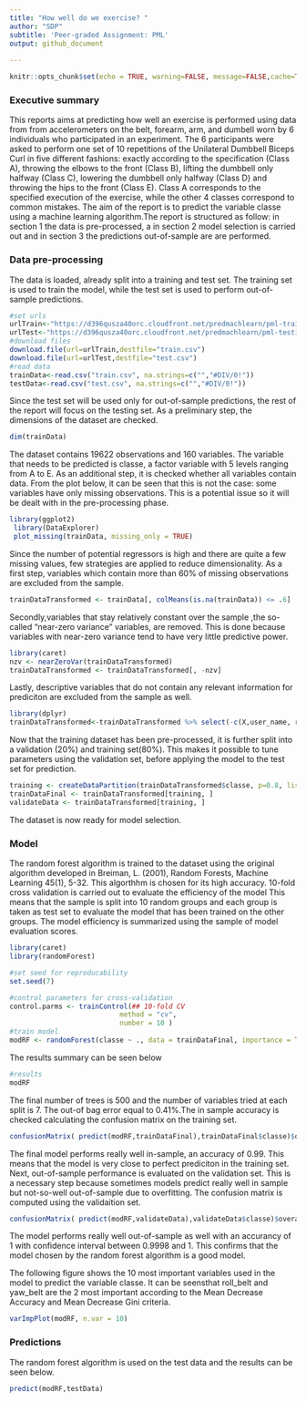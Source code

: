 ```yaml
---
title: "How well do we exercise? "
author: "SDP"
subtitle: 'Peer-graded Assignment: PML'
output: github_document
  
---
```

```r
knitr::opts_chunk$set(echo = TRUE, warning=FALSE, message=FALSE,cache=TRUE)
```
### Executive summary
This reports aims at predicting how well an exercise is performed using data from from accelerometers on the belt, forearm, arm, and dumbell worn by 6 individuals who participated in an experiment. The 6 participants were asked to perform one set of 10 repetitions of the Unilateral Dumbbell Biceps Curl in five different fashions: exactly according to the specification (Class A), throwing the elbows to the front (Class B), lifting the dumbbell only halfway (Class C), lowering the dumbbell only halfway (Class D) and throwing the hips to the front (Class E). Class A corresponds to the specified execution of the exercise, while the other 4 classes correspond to common mistakes. The aim of the report is to predict the variable classe using a machine learning algorithm.The report is structured as follow: in section 1 the data is pre-processed, a in section 2 model selection is carried out and in section 3 the predictions out-of-sample are are performed. 

### Data pre-processing
The data is loaded, already split into a training and test set. The training set is used to train the model, while the test set is used to perform out-of-sample predictions.
```r
#set urls
urlTrain<-"https://d396qusza40orc.cloudfront.net/predmachlearn/pml-training.csv"
urlTest<-"https://d396qusza40orc.cloudfront.net/predmachlearn/pml-testing.csv"
#download files
download.file(url=urlTrain,destfile="train.csv")
download.file(url=urlTest,destfile="test.csv")
#read data
trainData<-read.csv("train.csv", na.strings=c("","#DIV/0!"))
testData<-read.csv("test.csv", na.strings=c("","#DIV/0!"))
```
Since the test set will be used only for out-of-sample predictions, the rest of the report will focus on the testing set. As a preliminary step, the dimensions of the dataset are checked. 
```r
dim(trainData)
```
The dataset contains 19622 observations and 160 variables. The variable that needs to be predicted is classe, a factor variable with 5 levels ranging from A to E. As an additional step, it is checked whether all variables contain data. From the plot below, it can be seen that this is not the case: some variables have only missing observations. This is a potential issue so it will be dealt with in the pre-processing phase.
```r
library(ggplot2)
 library(DataExplorer)
 plot_missing(trainData, missing_only = TRUE)

```
Since the number of potential regressors is high and there are quite a few missing values, few strategies are applied to reduce dimensionality.  As a first step, variables which contain more than 60% of missing observations are excluded from the sample. 
```r
trainDataTransformed <- trainData[, colMeans(is.na(trainData)) <= .6]
```
Secondly,variables that stay relatively constant over the sample ,the so-called "near-zero variance" variables, are removed. This is done because variables with near-zero variance tend to have very little predictive power.
```r
library(caret)
nzv <- nearZeroVar(trainDataTransformed)
trainDataTransformed <- trainDataTransformed[, -nzv]

```
Lastly, descriptive variables that do not contain any relevant information for prediciton are excluded from the sample as well.  
```r
library(dplyr)
trainDataTransformed<-trainDataTransformed %>% select(-c(X,user_name, raw_timestamp_part_1, raw_timestamp_part_2,cvtd_timestamp,num_window))

```

Now that the training dataset has been pre-processed, it is further split into a validation (20%) and training set(80%). This makes it possible to tune parameters using the validation set, before applying the model to the test set for prediction.
```r
training <- createDataPartition(trainDataTransformed$classe, p=0.8, list=F)
trainDataFinal <- trainDataTransformed[training, ]
validateData <- trainDataTransformed[training, ]

```
The dataset is now ready for model selection.

### Model 
The random forest algorithm is trained to the dataset using the original algorithm developed in Breiman, L. (2001), Random Forests, Machine Learning 45(1), 5-32. This algorthhm is chosen for its high accuracy. 10-fold cross validation is carried out to evaluate the efficiency of the model This means that the sample is split into 10 random groups and each group is taken as test set to evaluate the model that has been trained on the other groups. The model efficiency is summarized using the sample of model evaluation scores.
```r
library(caret)
library(randomForest)

#set seed for reproducability
set.seed(7)

#control parameters for cross-validation
control.parms <- trainControl(## 10-fold CV
                           method = "cv",
                           number = 10 )
#train model
modRF <- randomForest(classe ~ ., data = trainDataFinal, importance = TRUE,   trControl=control.parms)
```
The results summary can be seen below 
``` r
#results
modRF
```
 The final number of trees is 500 and the number of variables tried at each split is 7. The out-of bag error equal to 0.41%.The in sample accuracy is checked calculating the confusion matrix on the training set.
```r
confusionMatrix( predict(modRF,trainDataFinal),trainDataFinal$classe)$overall
```
The final model performs really well in-sample,  an accuracy of 0.99. This means that the model is very close to perfect prediciton in the training set. Next, out-of-sample performance is evaluated on the validation set. This is a necessary step because sometimes models predict really well in sample but not-so-well out-of-sample due to overfitting. The confusion matrix is computed using the validaition set.
```r
confusionMatrix( predict(modRF,validateData),validateData$classe)$overall

```
The model performs really well out-of-sample as well with an accurancy of 1 with confidence interval between 0.9998 and 1. This confirms that the model chosen by the random forest algorithm is a good model.

The following figure shows the 10 most important variables used in the model to predict the variable classe. It can be seensthat roll_belt and yaw_belt are the 2 most important according to the Mean Decrease Accuracy and Mean Decrease Gini criteria.
```r
varImpPlot(modRF, n.var = 10)
```

### Predictions
The random forest algorithm is  used on the test data and the results can be seen below.

```r
predict(modRF,testData)

```



